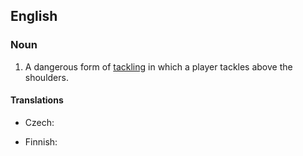 ==English==

===Noun===
{{en-noun|head=[[high]] [[tackle]]}}

# {{context|rugby|lang=en}} A dangerous form of [[tackling]] in which a player tackles above the shoulders.

====Translations====
{{trans-top|form of tackling}}
* Czech: {{t|cs|vysoká skládka|f}}
{{trans-mid}}
* Finnish: {{t|fi|korkea taklaus}}
{{trans-bottom}}